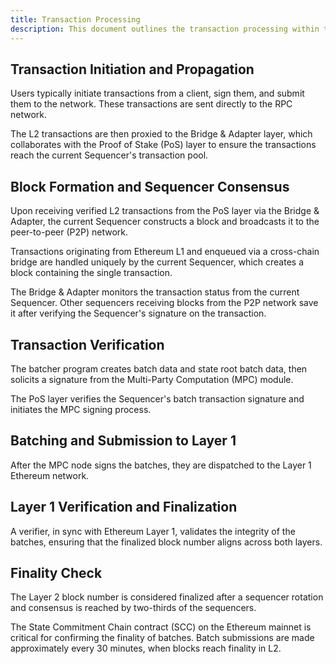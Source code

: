 ```yaml
---
title: Transaction Processing
description: This document outlines the transaction processing within the Metis Andromeda Decentralized Sequencer Pool system.
---
```



<Steps>

<Step>

## Transaction Initiation and Propagation

Users typically initiate transactions from a client, sign them, and submit them to the network. These transactions are sent directly to the RPC network.

The L2 transactions are then proxied to the Bridge & Adapter layer, which collaborates with the Proof of Stake (PoS) layer to ensure the transactions reach the current Sequencer's transaction pool.

</Step>

<Step>

## Block Formation and Sequencer Consensus

Upon receiving verified L2 transactions from the PoS layer via the Bridge & Adapter, the current Sequencer constructs a block and broadcasts it to the peer-to-peer (P2P) network.

Transactions originating from Ethereum L1 and enqueued via a cross-chain bridge are handled uniquely by the current Sequencer, which creates a block containing the single transaction.

The Bridge & Adapter monitors the transaction status from the current Sequencer. Other sequencers receiving blocks from the P2P network save it after verifying the Sequencer's signature on the transaction.

</Step>

<Step>

## Transaction Verification

The batcher program creates batch data and state root batch data, then solicits a signature from the Multi-Party Computation (MPC) module.

The PoS layer verifies the Sequencer's batch transaction signature and initiates the MPC signing process.

</Step>

<Step>

## Batching and Submission to Layer 1

After the MPC node signs the batches, they are dispatched to the Layer 1 Ethereum network.

</Step>

<Step>

## Layer 1 Verification and Finalization

A verifier, in sync with Ethereum Layer 1, validates the integrity of the batches, ensuring that the finalized block number aligns across both layers.

</Step>

</Steps>

## Finality Check

The Layer 2 block number is considered finalized after a sequencer rotation and consensus is reached by two-thirds of the sequencers.

The State Commitment Chain contract (SCC) on the Ethereum mainnet is critical for confirming the finality of batches. Batch submissions are made approximately every 30 minutes, when blocks reach finality in L2.
